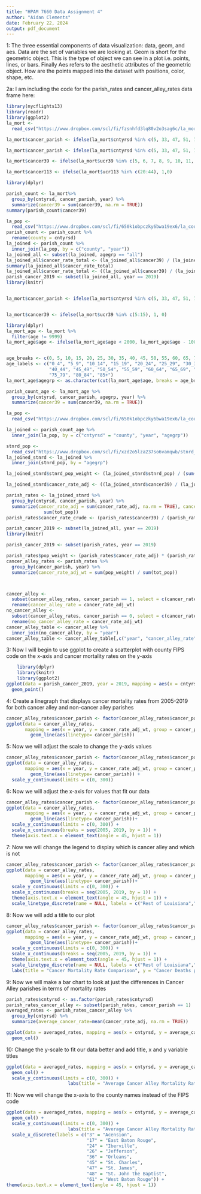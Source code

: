 ```yaml
---
title: "HPAM 7660 Data Assignment 4"
author: "Aidan Clements"
date: February 22, 2024
output: pdf_document
---
```


1: The three essential components of data visualization: data, geom, and aes. Data are the set of variables we are looking at. Geom is short for the geometric object. This is the type of object we can see in a plot i.e. points, lines, or bars. Finally Aes refers to the aesthetic attributes of the geometric object. How are the points mapped into the dataset with positions, color, shape, etc.

2a: I am including the code for the parish_rates and cancer_alley_rates data frame here:
```r
library(nycflights13)
library(readr)
library(ggplot2)
la_mort <- 
  read_csv("https://www.dropbox.com/scl/fi/fzsnhfd3lq80v2o3sag6c/la_mort.csv?rlkey=h1vyjm2b8ppgejgsg3e8evm7i&dl=1")

la_mort$cancer_parish <- ifelse(la_mort$cntyrsd %in% c(5, 33, 47, 51, 71, 89, 93, 95, 121), 1, 0)

la_mort$cancer_parish <- ifelse(la_mort$cntyrsd %in% c(5, 33, 47, 51, 71, 89, 93, 95, 121), 1, 0)

la_mort$cancer39 <- ifelse(la_mort$ucr39 %in% c(5, 6, 7, 8, 9, 10, 11, 12, 13, 14, 15), 1, 0)

la_mort$cancer113 <- ifelse(la_mort$ucr113 %in% c(20:44), 1,0)

library(dplyr)

parish_count <- la_mort%>%
  group_by(cntyrsd, cancer_parish, year) %>%
  summarize(cancer39 = sum(cancer39, na.rm = TRUE))
summary(parish_count$cancer39)

la_pop <- 
  read_csv("https://www.dropbox.com/scl/fi/650k1obpczky6bwa19ex6/la_county_pop.csv?rlkey=0aokd9m76q7mxwus97uslsx7g&dl=1")
parish_count <- parish_count %>%
  rename(county = cntyrsd)
la_joined <- parish_count %>%
  inner_join(la_pop, by = c("county", "year"))
la_joined_all <- subset(la_joined, agegrp == "all")
la_joined_all$cancer_rate_total <- (la_joined_all$cancer39) / (la_joined_all$tot_pop)
summary(la_joined_all$cancer_rate_total)
la_joined_all$cancer_rate_total <- ((la_joined_all$cancer39) / (la_joined_all$tot_pop / 100000))
parish_cancer_2019 <- subset(la_joined_all, year == 2019)
library(knitr)


la_mort$cancer_parish <- ifelse(la_mort$cntyrsd %in% c(5, 33, 47, 51, 71, 89, 93, 95, 121), 1, 0)


la_mort$cancer39 <- ifelse(la_mort$ucr39 %in% c(5:15), 1, 0)

library(dplyr)
la_mort_age <- la_mort %>%
  filter(age != 9999)
la_mort_age$age <- ifelse(la_mort_age$age < 2000, la_mort_age$age - 1000, 0)


age_breaks <- c(0, 5, 10, 15, 20, 25, 30, 35, 40, 45, 50, 55, 60, 65, 70, 75, 80, 85, Inf)
age_labels <- c("0_4", "5_9", "10_14", "15_19", "20_24", "25_29", "30_34", "35_39", 
                "40_44", "45_49", "50_54", "55_59", "60_64", "65_69", "70_74", 
                "75_79", "80_84", "85+")
la_mort_age$agegrp <- as.character(cut(la_mort_age$age, breaks = age_breaks, labels = age_labels, right = FALSE))

parish_count_age <- la_mort_age %>%
  group_by(cntyrsd, cancer_parish, agegrp, year) %>%
  summarize(cancer39 = sum(cancer39, na.rm = TRUE))

la_pop <- 
  read_csv("https://www.dropbox.com/scl/fi/650k1obpczky6bwa19ex6/la_county_pop.csv?rlkey=0aokd9m76q7mxwus97uslsx7g&dl=1")

la_joined <- parish_count_age %>%
  inner_join(la_pop, by = c("cntyrsd" = "county", "year", "agegrp"))

stnrd_pop <- 
  read_csv("https://www.dropbox.com/scl/fi/xzd2o5lza237so6vamqwb/stnrd_pop.csv?rlkey=zp90au2tuq6eptvi1yiyjfzua&dl=1")
la_joined_stnrd <- la_joined %>%
  inner_join(stnrd_pop, by = "agegrp")

la_joined_stnrd$stnrd_pop_weight <- (la_joined_stnrd$stnrd_pop) / (sum(stnrd_pop$stnrd_pop))

la_joined_stnrd$cancer_rate_adj <- ((la_joined_stnrd$cancer39) / (la_joined_stnrd$tot_pop / 100000)) * la_joined_stnrd$stnrd_pop_weight

parish_rates <- la_joined_stnrd %>%
  group_by(cntyrsd, cancer_parish, year) %>%
  summarize(cancer_rate_adj = sum(cancer_rate_adj, na.rm = TRUE), cancer39 = sum(cancer39), tot_pop = 
              sum(tot_pop))
parish_rates$cancer_rate_crude <- (parish_rates$cancer39) / (parish_rates$tot_pop / 100000)

parish_cancer_2019 <- subset(la_joined_all, year == 2019)
library(knitr)

parish_cancer_2019 <- subset(parish_rates, year == 2019)

parish_rates$pop_weight <- (parish_rates$cancer_rate_adj) * (parish_rates$tot_pop)
cancer_alley_rates <- parish_rates %>%
  group_by(cancer_parish, year) %>%
  summarize(cancer_rate_adj_wt = sum(pop_weight) / sum(tot_pop))



cancer_alley <- 
  subset(cancer_alley_rates, cancer_parish == 1, select = c(cancer_rate_adj_wt, year)) %>%
  rename(cancer_alley_rate = cancer_rate_adj_wt)
no_cancer_alley <- 
  subset(cancer_alley_rates, cancer_parish == 0, select = c(cancer_rate_adj_wt, year)) %>%
  rename(no_cancer_alley_rate = cancer_rate_adj_wt)
cancer_alley_table <- cancer_alley %>%
  inner_join(no_cancer_alley, by = "year")
cancer_alley_table <- cancer_alley_table[,c("year", "cancer_alley_rate", "no_cancer_alley_rate")]
```
3: Now I will begin to use ggplot to create a scatterplot with county FIPS code on the x-axis and cancer mortality rates on the y-axis
```r

    library(dplyr)
    library(knitr)
    library(ggplot2)
ggplot(data = parish_cancer_2019, year = 2019, mapping = aes(x = cntyrsd, y = cancer_rate_adj)) + 
  geom_point()
```
4: Create a linegraph that displays cancer mortality rates from 2005-2019 for both cancer alley and non-cancer alley parishes
```r
cancer_alley_rates$cancer_parish <- factor(cancer_alley_rates$cancer_parish)
ggplot(data = cancer_alley_rates, 
       mapping = aes(x = year, y = cancer_rate_adj_wt, group = cancer_parish)) +
         geom_line(aes(linetype= cancer_parish))
```
5: Now we will adjust the scale to change the y-axis values
```r
cancer_alley_rates$cancer_parish <- factor(cancer_alley_rates$cancer_parish)
ggplot(data = cancer_alley_rates, 
       mapping = aes(x = year, y = cancer_rate_adj_wt, group = cancer_parish)) +
         geom_line(aes(linetype= cancer_parish)) +
  scale_y_continuous(limits = c(0, 300))
```
6: Now we will adjust the x-axis for values that fit our data
```r
cancer_alley_rates$cancer_parish <- factor(cancer_alley_rates$cancer_parish)
ggplot(data = cancer_alley_rates, 
       mapping = aes(x = year, y = cancer_rate_adj_wt, group = cancer_parish)) +
         geom_line(aes(linetype= cancer_parish))+
  scale_y_continuous(limits = c(0, 300)) +
  scale_x_continuous(breaks = seq(2005, 2019, by = 1)) +
  theme(axis.text.x = element_text(angle = 45, hjust = 1)) 
```
7: Now we will change the legend to display which is cancer alley and which is not
```r
cancer_alley_rates$cancer_parish <- factor(cancer_alley_rates$cancer_parish)
ggplot(data = cancer_alley_rates, 
       mapping = aes(x = year, y = cancer_rate_adj_wt, group = cancer_parish)) +
         geom_line(aes(linetype= cancer_parish))+
  scale_y_continuous(limits = c(0, 300)) +
  scale_x_continuous(breaks = seq(2005, 2019, by = 1)) +
  theme(axis.text.x = element_text(angle = 45, hjust = 1)) +
  scale_linetype_discrete(name = NULL, labels = c("Rest of Louisiana","Cancer Alley"), guide = guide_legend(reverse = TRUE)) 
```
8: Now we will add a title to our plot
```r
cancer_alley_rates$cancer_parish <- factor(cancer_alley_rates$cancer_parish)
ggplot(data = cancer_alley_rates, 
       mapping = aes(x = year, y = cancer_rate_adj_wt, group = cancer_parish)) +
         geom_line(aes(linetype= cancer_parish))+
  scale_y_continuous(limits = c(0, 300)) +
  scale_x_continuous(breaks = seq(2005, 2019, by = 1)) +
  theme(axis.text.x = element_text(angle = 45, hjust = 1)) +
  scale_linetype_discrete(name = NULL, labels = c("Rest of Louisiana","Cancer Alley"), guide = guide_legend(reverse = TRUE)) + 
  labs(title = "Cancer Mortality Rate Comparison", y = "Cancer Deaths per 100,000 Residents", x = NULL) 
```
9: Now we will make a bar chart to look at just the differences in Cancer Alley parishes in terms of mortality rates
```r
parish_rates$cntyrsd <- as.factor(parish_rates$cntyrsd)
parish_rates_cancer_alley <- subset(parish_rates, cancer_parish == 1)
averaged_rates <- parish_rates_cancer_alley %>%
  group_by(cntyrsd) %>%
  summarize(average_cancer_rate=mean(cancer_rate_adj, na.rm = TRUE))

ggplot(data = averaged_rates, mapping = aes(x = cntyrsd, y = average_cancer_rate)) +
  geom_col()
```
10: Change the y-scale to fit our data better and add title, x and y variable titles
```r
ggplot(data = averaged_rates, mapping = aes(x = cntyrsd, y = average_cancer_rate)) +
  geom_col() +
  scale_y_continuous(limits = c(0, 300)) +
                       labs(title = "Average Cancer Alley Mortality Rates by County, 2005-2019", y = "Cancer Deaths per 100,000 Residents", x = "County")
```
11: Now we will change the x-axis to the county names instead of the FIPS code
```R
ggplot(data = averaged_rates, mapping = aes(x = cntyrsd, y = average_cancer_rate)) +
  geom_col() +
  scale_y_continuous(limits = c(0, 300)) +
                       labs(title = "Average Cancer Alley Mortality Rates by County, 2005-2019", y = "Cancer Deaths per 100,000 Residents", x = "County") + 
  scale_x_discrete(labels = c("3" = "Acension",
                              "17" = "East Baton Rouge",
                              "24" = "Iberville",
                              "26" = "Jefferson",
                              "36" = "Orleans",
                              "45" = "St. Charles",
                              "47" = "St. James",
                              "48" = "St. John the Baptist",
                              "61" = "West Baton Rouge")) +
theme(axis.text.x = element_text(angle = 45, hjust = 1)) 
```
